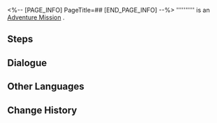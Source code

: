 <%-- [PAGE_INFO]
PageTitle=##
[END_PAGE_INFO] --%>
{{Stub|Dialogue.}}
{{Mission Infobox
|id            = 4040351
|title         = 
|image         = <!--Mission .png-->
|type          = Adventure
|event_name    = 
|chapter       = 
|requirements  = [[Trailblaze Continuance]] ''[[The Red Warcry]]'' completed
|summary       = <!--official mission summary from Fate's Atlas-->
|characters    = Trailblazer
|startLocation = [[<!--starting world-->]] - [[<!--starting area-->]]
|world         = <!--starting world-->
|area          = <!--starting area-->
|prev          = 
|next          = 
|rewards       = 
}}
'''''''''' is an [[Adventure Mission]]<!--in [world]-->.

==Steps==


<!--
==Gameplay Notes==

--><!--
==Trial Character==

-->
==Dialogue==
{{Stub Dialogue}}
{{Dialogue Start}}
:{{tx}}
{{Dialogue End}}

==Other Languages==
{{Other Languages
|en   = 
|zhs  = 
|zht  = 
|ja   = 
|ko   = 
|es   = 
|fr   = 
|ru   = 
|th   = 
|vi   = 
|de   = 
|id   = 
|pt   = 
}}

==Change History==
{{Change History|2.5}}
